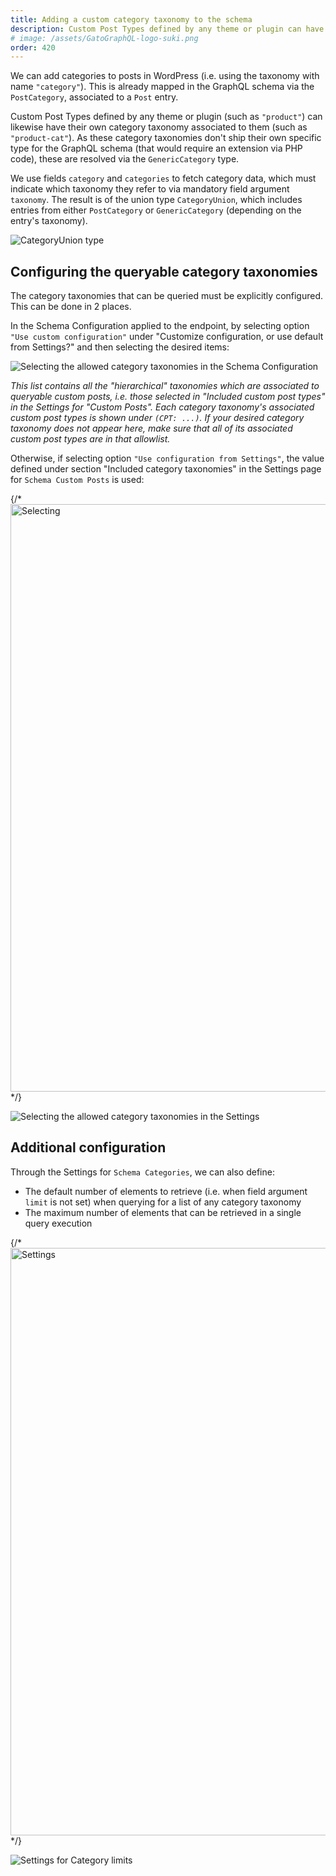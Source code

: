 ```yaml
---
title: Adding a custom category taxonomy to the schema
description: Custom Post Types defined by any theme or plugin can have their own category taxonomy associated to them, and added to the GraphQL schema.
# image: /assets/GatoGraphQL-logo-suki.png
order: 420
---
```


We can add categories to posts in WordPress (i.e. using the taxonomy with name `"category"`). This is already mapped in the GraphQL schema via the `PostCategory`, associated to a `Post` entry.

Custom Post Types defined by any theme or plugin (such as `"product"`) can likewise have their own category taxonomy associated to them (such as `"product-cat"`). As these category taxonomies don't ship their own specific type for the GraphQL schema (that would require an extension via PHP code), these are resolved via the `GenericCategory` type.

We use fields `category` and `categories` to fetch category data, which must indicate which taxonomy they refer to via mandatory field argument `taxonomy`. The result is of the union type `CategoryUnion`, which includes entries from either `PostCategory` or `GenericCategory` (depending on the entry's taxonomy).

![`CategoryUnion` type](/assets/guides/upstream/interactive-schema-category-union.png "`CategoryUnion` type")

## Configuring the queryable category taxonomies

The category taxonomies that can be queried must be explicitly configured. This can be done in 2 places.

In the Schema Configuration applied to the endpoint, by selecting option `"Use custom configuration"` under "Customize configuration, or use default from Settings?" and then selecting the desired items:

![Selecting the allowed category taxonomies in the Schema Configuration](/assets/guides/upstream/categories-schema-configuration-queryable-taxonomies.png "Selecting the allowed category taxonomies in the Schema Configuration")

_This list contains all the "hierarchical" taxonomies which are associated to queryable custom posts, i.e. those selected in "Included custom post types" in the Settings for "Custom Posts". Each category taxonomy's associated custom post types is shown under `(CPT: ...)`. If your desired category taxonomy does not appear here, make sure that all of its associated custom post types are in that allowlist._

Otherwise, if selecting option `"Use configuration from Settings"`, the value defined under section "Included category taxonomies" in the Settings page for `Schema Custom Posts` is used:

{/* <Image
  src=/assets/guides/upstream/categories-settings-queryable-taxonomies.png
  width="1024"
  height="940"
  alt=Selecting the allowed category taxonomies in the Settings
  caption=Selecting the allowed category taxonomies in the Settings
/> */}

![Selecting the allowed category taxonomies in the Settings](/assets/guides/upstream/categories-settings-queryable-taxonomies.png)

## Additional configuration

Through the Settings for `Schema Categories`, we can also define:

- The default number of elements to retrieve (i.e. when field argument `limit` is not set) when querying for a list of any category taxonomy
- The maximum number of elements that can be retrieved in a single query execution

{/* <Image
  src=/assets/guides/upstream/settings-categories-limits.png
  width="1024"
  height="940"
  alt=Settings for Category limits
  caption=Settings for Category limits
/> */}

![Settings for Category limits](/assets/guides/upstream/settings-categories-limits.png)
